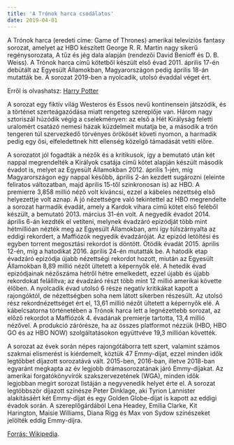 ```yaml
---
title: 'A Trónok harca csodálatos'
date: 2019-04-01
---
```


A Trónok harca (eredeti címe: Game of Thrones) amerikai televíziós fantasy sorozat, amelyet az HBO készített George R. R. Martin nagy sikerű regénysorozata, A tűz és jég dala alapján (rendezői David Benioff és D. B. Weiss). A Trónok harca című kötetből készült első évad 2011. április 17-én debütált az Egyesült Államokban, Magyarországon pedig április 18-án mutatták be. A sorozat 2019-ben a nyolcadik, utolsó évaddal véget ért.

Erről is olvashatsz: [Harry Potter](/a-harry-potter-konyvek)

A sorozat egy fiktív világ Westeros és Essos nevű kontinensein játszódik, és a történet szerteágazódása miatt rengeteg szereplője van. Három nagy sztoriszál húzódik végig a cselekményen: az első a Hét Királyság feletti uralomért csatázó nemesi házak küzdelmeit mutatja be, a második a trón tengeren túl szervezkedő törvényes örökösét követi nyomon, a harmadik pedig egy ősi, elfeledettnek hitt ellenség közelgő támadását vetíti előre.

A sorozatot jól fogadták a nézők és a kritikusok, így a bemutató után két nappal megrendelték a Királyok csatája című kötet alapján készült második évadot is, melyet az Egyesült Államokban 2012. április 1-jén, míg Magyarországon egy nappal később, április 2-án kezdett sugározni (eleinte feliratos változatban, majd április 15-től szinkronosan is) az HBO. A premierre 3,858 millió néző volt kíváncsi, ezzel a kábeles nézettség első helyezettje volt aznap. A jó nézettségre való tekintettel az HBO megrendelte a sorozat harmadik évadát, amely a Kardok vihara című kötet első feléből készült, a bemutató 2013. március 31-én volt. A negyedik évadot 2014. április 6-án kezdték el vetíteni, melynek évadzáró epizódját több mint hétmillióan nézték meg az Egyesült Államokban, ami így túlszárnyalta az eddigi rekordert, a Maffiózók negyedik évadzáróját. Az epizód letöltési és egyben torrent megosztási rekordot is döntött. Ötödik évadát 2015. április 12-én, míg a hatodikat 2016. április 24-én mutatták be. A hatodik etap évadzáró epizódja újabb nézettségi rekordot hozott, miután az Egyesült Államokban 8,89 millió nézőt ültetett a képernyők elé. A hetedik évad epizódjainak nézőszáma hétről hétre emelkedett, ezzel újabb és újabb rekordokat felállítva; az évadzáró részt több mint 12 millió amerikai követte élőben. A nyolcadik évad utolsó 6 része negatív kritikákat kapott a rajongóktól, de nézettségben soha nem látott sikerben részesült. Az utolsó rész rekordnézettséget ért el, 13,61 millió nézőt ültetett a képernyők elé. A kábelcsatorna történetében a Trónok harca lett a legnézettebb sorozat, az előző rekordot a Maffiózók 4. évadának premierje tartotta, 13,4 millió nézővel. A produkció zárórésze, ha az összes platformot nézzük (HBO, HBO GO és az HBO NOW) szolgáltatásokon együttvéve 19,3 millióan követték.

A sorozat az évek során népes rajongótáborra tett szert, valamint számos szakmai elismerést is kiérdemelt, köztük 47 Emmy-díjat, ezzel minden idők legtöbbet díjazott sorozatává vált. 2015-ben, 2016-ban, illetve 2018-ban egyaránt megkapta az év legjobb drámasorozatának járó Emmy-díjakat. Az amerikai forgatókönyvírók szakszervezetének (WGA), minden idők legjobban megírt sorozat listáján a negyvenedik helyet érte el. A sorozat legtöbbször díjazott színésze Peter Dinklage, aki Tyrion Lannister alakításáért két Emmy-díjat és egy Golden Globe-díjat is kapott az eddigi évadok során. A szereplőgárdából Lena Headey, Emilia Clarke, Kit Harington, Maisie Williams, Diana Rigg és Max von Sydow színészeket jelölték eddig Emmy-díjra.

[Forrás: Wikipedia](https://https://hu.wikipedia.org/wiki/Tr%C3%B3nok_harca_(telev%C3%ADzi%C3%B3s_sorozat)).

